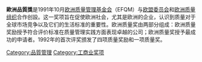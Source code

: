 {{Unreferenced|time=2013-07-09T11:27:37+00:00}}

{{noteTA
|T=zh-hant:歐洲品質獎;zh-hans:欧洲质量奖
|1=zh-hant:品質;zh-hans:质量
|2=zh-hant:品質管制;zh-hans:质量控制
}}

'''歐洲品質獎'''是1991年10月[[欧洲质量管理基金会|欧洲质量管理基金会]]（EFQM）与[[欧盟委员会|欧盟委员会]]和[[欧洲质量组织|欧洲质量组织]]合作创設。这一奖项旨在促使欧洲社会，尤其是欧洲的企业，认识到质量对于全球市场竞争以及它们的生活标准的重要性。欧洲质量奖由两部分组成：欧洲质量奖励授予符合评价标准在质量管理实践方面表现卓越的公司；欧洲质量奖授予最成功的申请者。1992年的首次评奖颁发了四项质量奖励和一项质量奖。

[[Category:品質管理|Category:品質管理]]
[[Category:工商业奖项|Category:工商业奖项]]